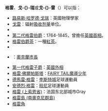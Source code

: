{{NoteTA|1=zh-tw:戈雷; zh-hk:戈瑞; zh-cn:戈瑞;}}
'''格雷'''、'''戈-{}-瑞'''或'''戈-{}-雷'''（{{lang-en|'''Gray'''或'''Grey'''}}）可以指：
*[[路易斯·哈罗德·戈瑞|路易斯·哈罗德·戈瑞]]：英國物理學家
*[[戈雷|戈雷]]：辐射[[吸收剂量|吸收剂量]]单位。
*{{le|第一代格雷伯爵查爾斯·格雷|Charles Grey, 1st Earl Grey|第一代格雷伯爵}}
*[[第二代格雷伯爵查爾斯·格雷|第二代格雷伯爵]]：1764-1845，曾擔任[[英國首相|英國首相]]。
*[[格雷伯爵茶|格雷伯爵茶]]：一種[[紅茶|紅茶]]。
*{{le|查爾斯·格雷 (將軍)|Charles Grey (British Army officer)}}
*{{le|查爾斯·格雷 (紐西蘭)|Charles Grey (mayor)}}：[[奧克蘭市長|奧克蘭市長]]
*[[愛德華·格雷，佛羅敦的第一代格雷子爵|第一代格雷子爵]]：[[英國外相|英國外相]]
*[[格雷·佛爾帕斯塔|格雷·佛爾帕斯塔]]：[[FAIRY_TAIL魔導少年|FAIRY TAIL魔導少年]]
*[[德馬雷·格雷|德馬雷·格雷]]：[[李斯特城|李斯特城]]足球運動員
*[[安德烈·格雷|安德烈·格雷]]：[[般尼|般尼]]足球運動員
* [[格雷_(上索恩省)|格雷 (上索恩省)]]：法国东北部城市Gray
*[[格雷島_(南奧克尼群島)|格雷島 (南奧克尼群島)]]
*[[格雷角|格雷角]]

{{disambig|Cat=二字譯名消歧義}}